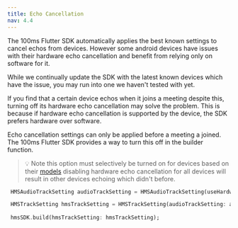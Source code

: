 ---
title: Echo Cancellation
nav: 4.4
---

The 100ms Flutter SDK automatically applies the best known settings to cancel echos from devices. However some android devices have issues with their hardware echo cancellation and benefit from relying only on software for it.

While we continually update the SDK with the latest known devices which have the issue, you may run into one we haven't tested with yet.

If you find that a certain device echos when it joins a meeting despite this, turning off its hardware echo cancellation may solve the problem. This is because if hardware echo cancellation is supported by the device, the SDK prefers hardware over software.

Echo cancellation settings can only be applied before a meeting a joined. The 100ms Flutter SDK provides a way to turn this off in the builder function.

> 💡 Note this option must selectively be turned on for devices based on their [models](https://developer.android.com/reference/android/os/Build) disabling hardware echo cancellation for all devices will result in other devices echoing which didn't before.


```dart
 HMSAudioTrackSetting audioTrackSetting = HMSAudioTrackSetting(useHardwareAcousticEchoCanceler:true);

 HMSTrackSetting hmsTrackSetting = HMSTrackSetting(audioTrackSetting: audioTrackSetting);
 
 hmsSDK.build(hmsTrackSetting: hmsTrackSetting);
```
